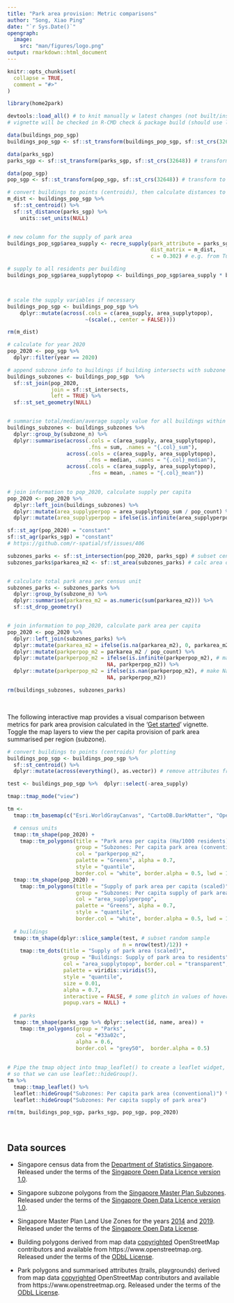 ```yaml
---
title: "Park area provision: Metric comparisons"
author: "Song, Xiao Ping"
date: "`r Sys.Date()`"
opengraph:
  image: 
    src: "man/figures/logo.png"
output: rmarkdown::html_document
---
```


```r
knitr::opts_chunk$set(
  collapse = TRUE,
  comment = "#>"
)
```

```r
library(home2park)
```

```r
devtools::load_all() # to knit manually w latest changes (not built/installed yet)
# vignette will be checked in R-CMD check & package build (should use library(home2park))
```

```r
data(buildings_pop_sgp)
buildings_pop_sgp <- sf::st_transform(buildings_pop_sgp, sf::st_crs(32648)) # transform to projected crs

data(parks_sgp)
parks_sgp <- sf::st_transform(parks_sgp, sf::st_crs(32648)) # transform to projected crs

data(pop_sgp)
pop_sgp <- sf::st_transform(pop_sgp, sf::st_crs(32648)) # transform to projected crs
```

```r

# convert buildings to points (centroids), then calculate distances to every park
m_dist <- buildings_pop_sgp %>%
  sf::st_centroid() %>%
  sf::st_distance(parks_sgp) %>%
    units::set_units(NULL)


# new column for the supply of park area
buildings_pop_sgp$area_supply <- recre_supply(park_attribute = parks_sgp$area, 
                                              dist_matrix = m_dist, 
                                              c = 0.302) # e.g. from Tu et al. (2020)

# supply to all residents per building
buildings_pop_sgp$area_supplytopop <- buildings_pop_sgp$area_supply * buildings_pop_sgp$popcount



# scale the supply variables if necessary
buildings_pop_sgp <- buildings_pop_sgp %>%
    dplyr::mutate(across(.cols = c(area_supply, area_supplytopop), 
                         ~(scale(., center = FALSE))))

rm(m_dist)
```

```r
# calculate for year 2020
pop_2020 <- pop_sgp %>%
  dplyr::filter(year == 2020)
```

```r

# append subzone info to buildings if building intersects with subzone  
buildings_subzones <- buildings_pop_sgp  %>%
  sf::st_join(pop_2020,
              join = sf::st_intersects,
              left = TRUE) %>%
  sf::st_set_geometry(NULL)


# summarise total/median/average supply value for all buildings within subzone
buildings_subzones <- buildings_subzones %>%
  dplyr::group_by(subzone_n) %>%
  dplyr::summarise(across(.cols = c(area_supply, area_supplytopop), 
                          .fns = sum, .names = "{.col}_sum"),
                   across(.cols = c(area_supply, area_supplytopop), 
                          .fns = median, .names = "{.col}_median"),
                   across(.cols = c(area_supply, area_supplytopop), 
                          .fns = mean, .names = "{.col}_mean")) 
  

# join information to pop_2020, calculate supply per capita
pop_2020 <- pop_2020 %>%
  dplyr::left_join(buildings_subzones) %>%
  dplyr::mutate(area_supplyperpop = area_supplytopop_sum / pop_count) %>%
  dplyr::mutate(area_supplyperpop = ifelse(is.infinite(area_supplyperpop), NA, area_supplyperpop)) # make infinite NA

```

```r
sf::st_agr(pop_2020) = "constant"
sf::st_agr(parks_sgp) = "constant"
# https://github.com/r-spatial/sf/issues/406
```


```r

subzones_parks <- sf::st_intersection(pop_2020, parks_sgp) # subset census unit polygons to those that intersect parks, append park info
subzones_parks$parkarea_m2 <- sf::st_area(subzones_parks) # calc area of each polygon


# calculate total park area per census unit
subzones_parks <- subzones_parks %>%
  dplyr::group_by(subzone_n) %>%
  dplyr::summarise(parkarea_m2 = as.numeric(sum(parkarea_m2))) %>%
  sf::st_drop_geometry()


# join information to pop_2020, calculate park area per capita
pop_2020 <- pop_2020 %>%
  dplyr::left_join(subzones_parks) %>%
  dplyr::mutate(parkarea_m2 = ifelse(is.na(parkarea_m2), 0, parkarea_m2)) %>% # make NA 0
  dplyr::mutate(parkperpop_m2 = parkarea_m2 / pop_count) %>%
  dplyr::mutate(parkperpop_m2 = ifelse(is.infinite(parkperpop_m2), # make infinite NA
                                NA, parkperpop_m2)) %>%
  dplyr::mutate(parkperpop_m2 = ifelse(is.nan(parkperpop_m2), # make NaN NA
                                NA, parkperpop_m2))

```

```r
rm(buildings_subzones, subzones_parks)
```

<br>

The following interactive map provides a visual comparison between metrics for park area provision calculated in the '[Get started](https://ecological-cities.github.io/home2park/articles/home2park.html)' vignette. Toggle the map layers to view the per capita provision of park area summarised per region (subzone).

```r

# convert buildings to points (centroids) for plotting
buildings_pop_sgp <- buildings_pop_sgp %>% 
  sf::st_centroid() %>%
  dplyr::mutate(across(everything(), as.vector)) # remove attributes from columns for plotting

test <- buildings_pop_sgp %>%  dplyr::select(-area_supply)

tmap::tmap_mode("view")

tm <- 
  tmap::tm_basemap(c("Esri.WorldGrayCanvas", "CartoDB.DarkMatter", "OpenStreetMap")) +

  # census units
  tmap::tm_shape(pop_2020) +
    tmap::tm_polygons(title = "Park area per capita (Ha/1000 residents)",
                      group = "Subzones: Per capita park area (conventional)",
                      col = "parkperpop_m2",
                      palette = "Greens", alpha = 0.7,
                      style = "quantile",
                      border.col = "white", border.alpha = 0.5, lwd = 1) +
  tmap::tm_shape(pop_2020) +
    tmap::tm_polygons(title = "Supply of park area per capita (scaled)",
                      group = "Subzones: Per capita supply of park area",
                      col = "area_supplyperpop", 
                      palette = "Greens", alpha = 0.7,
                      style = "quantile",
                      border.col = "white", border.alpha = 0.5, lwd = 1) +
          
  # buildings
  tmap::tm_shape(dplyr::slice_sample(test, # subset random sample
                                     n = nrow(test)/12)) +
    tmap::tm_dots(title = "Supply of park area (scaled)",
                  group = "Buildings: Supply of park area to residents",
                  col = "area_supplytopop", border.col = "transparent",
                  palette = viridis::viridis(5),
                  style = "quantile",
                  size = 0.01,
                  alpha = 0.7,
                  interactive = FALSE, # some glitch in values of hover text/popup
                  popup.vars = NULL) +
  
  # parks  
  tmap::tm_shape(parks_sgp %>% dplyr::select(id, name, area)) +
    tmap::tm_polygons(group = "Parks",
                      col = "#33a02c",
                      alpha = 0.6,
                      border.col = "grey50",  border.alpha = 0.5)
  
  
# Pipe the tmap object into tmap_leaflet() to create a leaflet widget,
# so that we can use leaflet::hideGroup().
tm %>% 
  tmap::tmap_leaflet() %>%
  leaflet::hideGroup("Subzones: Per capita park area (conventional)") %>%
  leaflet::hideGroup("Subzones: Per capita supply of park area")
```


```r
rm(tm, buildings_pop_sgp, parks_sgp, pop_sgp, pop_2020)
```


<br>

## Data sources

- Singapore census data from the [Department of Statistics Singapore](https://www.singstat.gov.sg/find-data/search-by-theme/population/geographic-distribution/latest-data). Released under the terms of the [Singapore Open Data Licence version 1.0](https://data.gov.sg/open-data-licence).

- Singapore subzone polygons from the [Singapore Master Plan Subzones](https://data.gov.sg/dataset/master-plan-2019-subzone-boundary-no-sea). Released under the terms of the [Singapore Open Data Licence version 1.0](https://data.gov.sg/open-data-licence).

- Singapore Master Plan Land Use Zones for the years [2014](https://data.gov.sg/dataset/master-plan-2014-land-use) and [2019](https://data.gov.sg/dataset/master-plan-2019-land-use-layer). Released under the terms of the [Singapore Open Data License](https://data.gov.sg/open-data-licence).

- Building polygons derived from map data [copyrighted](https://www.openstreetmap.org/copyright) OpenStreetMap contributors and available from https://www.openstreetmap.org. Released under the terms of the [ODbL License](https://opendatacommons.org/licenses/odbl/summary/).

- Park polygons and summarised attributes (trails, playgrounds) derived from map data [copyrighted](https://www.openstreetmap.org/copyright) OpenStreetMap contributors and available from https://www.openstreetmap.org. Released under the terms of the [ODbL License](https://opendatacommons.org/licenses/odbl/summary/).



